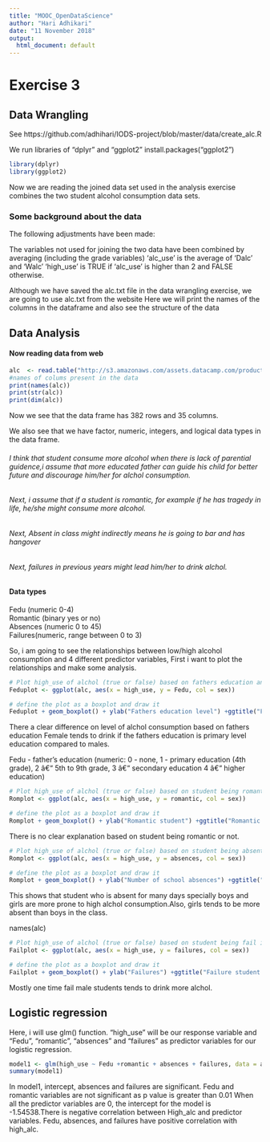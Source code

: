 ```yaml
---
title: "MOOC_OpenDataScience"
author: "Hari Adhikari"
date: "11 November 2018"
output:
  html_document: default
---
```

# Exercise 3
## Data Wrangling
See https://github.com/adhihari/IODS-project/blob/master/data/create_alc.R


We run libraries of "dplyr" and "ggplot2"
install.packages("ggplot2")
```r
library(dplyr)
library(ggplot2)
```


Now we are reading the joined data set used in the analysis exercise combines the two student alcohol consumption data sets. 

### Some background about the data
The following adjustments have been made:

The variables not used for joining the two data have been combined by averaging (including the grade variables)
'alc_use' is the average of 'Dalc' and 'Walc'
'high_use' is TRUE if 'alc_use' is higher than 2 and FALSE otherwise. 

Although we have saved the alc.txt file in the data wrangling exercise, we are going to use alc.txt from the website
Here we will print the names of the columns in the dataframe and also see the structure of the data

## Data Analysis
#### Now reading data from web
```r
alc  <- read.table("http://s3.amazonaws.com/assets.datacamp.com/production/course_2218/datasets/alc.txt", sep=",", header =T)
#names of colums present in the data
print(names(alc))
print(str(alc))
print(dim(alc))
```

Now we see that the data frame has 382 rows and 35 columns. 

We also see that we have factor, numeric, integers, and logical data types in the data frame.

###### I think that student consume more alcohol when there is lack of parential guidence,i assume that more educated father can guide his child for better future and discourage him/her for alchol consumption.
###### Next, i assume that if a student is romantic, for example if he has tragedy in life, he/she might consume more alcohol.
###### Next, Absent in class might indirectly means he is going to bar and has hangover
###### Next, failures in previous years might lead him/her to drink alchol. 

#### Data types
Fedu (numeric 0-4)  
Romantic (binary yes or no)  
Absences (numeric 0 to 45)  
Failures(numeric, range between 0 to 3)    

So, i am going to see the relationships between low/high alcohol consumption and 4 different predictor variables, 
First i want to plot the relationships and make some analysis. 

```r
# Plot high_use of alchol (true or false) based on fathers education and also see if the results differ if student is boy or girl
Feduplot <- ggplot(alc, aes(x = high_use, y = Fedu, col = sex))

# define the plot as a boxplot and draw it
Feduplot + geom_boxplot() + ylab("Fathers education level") +ggtitle("Fathers education level by alcohol consumption and sex")
```
There a clear difference on level of alchol consumption based on fathers education
Female tends to drink if the fathers education is primary level education compared to males. 

Fedu - father's education (numeric: 0 - none, 
                              1 - primary education (4th grade), 
                              2 â€“ 5th to 9th grade, 
                              3 â€“ secondary education 
                              4 â€“ higher education) 
                              

```r
# Plot high_use of alchol (true or false) based on student being romantic or not and if the results differ if student is boy or girl
Romplot <- ggplot(alc, aes(x = high_use, y = romantic, col = sex))

# define the plot as a boxplot and draw it
Romplot + geom_boxplot() + ylab("Romantic student") +ggtitle("Romantic student by alcohol consumption and sex")
```
There is no clear explanation based on student being romantic or not.

```r
# Plot high_use of alchol (true or false) based on student being absent for many days in the school and if the results differ if student is boy or girl
Romplot <- ggplot(alc, aes(x = high_use, y = absences, col = sex))

# define the plot as a boxplot and draw it
Romplot + geom_boxplot() + ylab("Number of school absences") +ggtitle("Absent student by alcohol consumption and sex")
```

This shows that student who is absent for many days specially boys and girls are more prone to high alchol consumption.Also, girls tends to be more absent than boys in the class.

names(alc)


```r
# Plot high_use of alchol (true or false) based on student being fail in previous years in the school and if the results differ if student is boy or girl
Failplot <- ggplot(alc, aes(x = high_use, y = failures, col = sex))

# define the plot as a boxplot and draw it
Failplot + geom_boxplot() + ylab("Failures") +ggtitle("Failure student by alcohol consumption and sex")
```
Mostly one time fail male students tends to drink more alchol.


## Logistic regression
Here, i will use glm() function. "high_use" will be our response variable and "Fedu", "romantic", "absences" and "failures"  as predictor variables for our logistic regression. 

```r
model1 <- glm(high_use ~ Fedu +romantic + absences + failures, data = alc, family = "binomial")
summary(model1)
```

In model1, intercept, absences and failures are significant.
Fedu and romantic variables are not significant as p value is greater than 0.01
When all the predictor variables are 0, the intercept for the model is -1.54538.There is negative correlation between High_alc and predictor variables. Fedu, absences, and failures have positive correlation with high_alc. 

